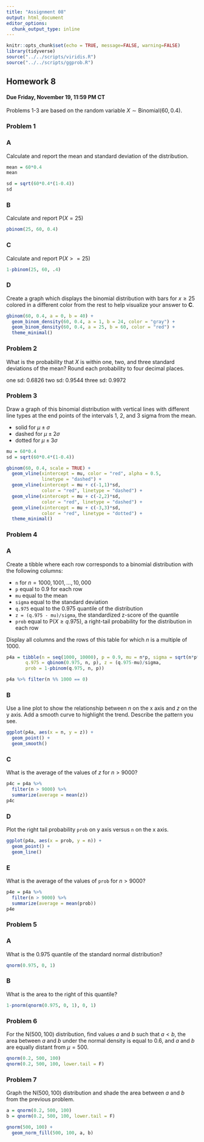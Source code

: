 ```yaml
---
title: "Assignment 08"
output: html_document
editor_options: 
  chunk_output_type: inline
---
```



```r
knitr::opts_chunk$set(echo = TRUE, message=FALSE, warning=FALSE)
library(tidyverse)
source("../../scripts/viridis.R")
source("../../scripts/ggprob.R")
```

\newcommand{\E}{\mathsf{E}}
\newcommand{\Var}{\mathsf{Var}}
\renewcommand{\prob}{\mathsf{P}}

## Homework 8

#### Due Friday, November 19, 11:59 PM CT

Problems 1-3 are based on the random variable $X \sim \text{Binomial}(60, 0.4)$.

### Problem 1

### A

Calculate and report the mean and standard deviation of the distribution.

```r
mean = 60*0.4
mean

sd = sqrt(60*0.4*(1-0.4))
sd
```

### B

Calculate and report $\prob(X = 25)$

```r
pbinom(25, 60, 0.4)
```

### C

Calculate and report $\prob(X >= 25)$

```r
1-pbinom(25, 60, .4)
```

### D

Create a graph which displays the binomial distribution with bars for $x \ge 25$ colored in a different color from the rest to help visualize your answer to **C**.

```r
gbinom(60, 0.4, a = 0, b = 40) +
  geom_binom_density(60, 0.4, a = 1, b = 24, color = "gray") +
  geom_binom_density(60, 0.4, a = 25, b = 60, color = "red") +
  theme_minimal()
```

### Problem 2

What is the probability that $X$ is within one, two, and three standard deviations of the mean? Round each probability to four decimal places.

one sd: 0.6826
two sd: 0.9544
three sd: 0.9972


### Problem 3

Draw a graph of this binomial distribution with vertical lines with different line types at the end points of the intervals 1, 2, and 3 sigma from the mean.

- solid for $\mu \pm \sigma$
- dashed for $\mu \pm 2\sigma$
- dotted for $\mu \pm 3\sigma$

```r
mu = 60*0.4
sd = sqrt(60*0.4*(1-0.4))

gbinom(60, 0.4, scale = TRUE) +
  geom_vline(xintercept = mu, color = "red", alpha = 0.5,
             linetype = "dashed") +
  geom_vline(xintercept = mu + c(-1,1)*sd,
             color = "red", linetype = "dashed") +
  geom_vline(xintercept = mu + c(-2,2)*sd,
             color = "red", linetype = "dashed") +
  geom_vline(xintercept = mu + c(-3,3)*sd,
             color = "red", linetype = "dotted") +
  theme_minimal()
```



### Problem 4

### A

Create a tibble where each row corresponds to a binomial distribution with the following columns:

- `n` for $n = 1000,1001, \ldots, 10,000$
- `p` equal to 0.9 for each row
- `mu` equal to the mean
- `sigma` equal to the standard deviation
- `q.975` equal to the 0.975 quantile of the distribution
- `z = (q.975 - mu)/sigma`, the standardized z-score of the quantile
- `prob` equal to $\prob(X \ge q.975)$, a right-tail probability for the distribution in each row

Display all columns and the rows of this table for which $n$ is a multiple of 1000.

```r
p4a = tibble(n = seq(1000, 10000), p = 0.9, mu = n*p, sigma = sqrt(n*p*(1-p)),
       q.975 = qbinom(0.975, n, p), z = (q.975-mu)/sigma, 
       prob = 1-pbinom(q.975, n, p))

p4a %>% filter(n %% 1000 == 0)
```

### B

Use a line plot to show the relationship between $n$ on the x axis and $z$ on the y axis.
Add a smooth curve to highlight the trend.
Describe the pattern you see.

```r
ggplot(p4a, aes(x = n, y = z)) +
  geom_point() +
  geom_smooth()
```

### C

What is the average of the values of $z$ for $n > 9000$?

```r
p4c = p4a %>% 
  filter(n > 9000) %>% 
  summarize(average = mean(z))
p4c
```

### D

Plot the right tail probability `prob` on y axis versus `n` on the x axis.

```r
ggplot(p4a, aes(x = prob, y = n)) +
  geom_point() +
  geom_line()
```

### E

What is the average of the values of `prob` for $n > 9000$?

```r
p4e = p4a %>% 
  filter(n > 9000) %>% 
  summarize(average = mean(prob))
p4e
```


### Problem 5

### A

What is the 0.975 quantile of the standard normal distribution?

```r
qnorm(0.975, 0, 1)
```

### B

What is the area to the right of this quantile?

```r
1-pnorm(qnorm(0.975, 0, 1), 0, 1)
```


### Problem 6

For the $\text{N}(500,100)$ distribution, find values $a$ and $b$ such that $a < b$, the area between $a$ and $b$ under the normal density is equal to 0.6,
and $a$ and $b$ are equally distant from $\mu = 500$.

```r
qnorm(0.2, 500, 100)
qnorm(0.2, 500, 100, lower.tail = F)
```


### Problem 7

Graph the $\text{N}(500,100)$ distribution and shade the area between $a$ and $b$ from the previous problem.

```r
a = qnorm(0.2, 500, 100)
b = qnorm(0.2, 500, 100, lower.tail = F)

gnorm(500, 100) +
  geom_norm_fill(500, 100, a, b)

```





